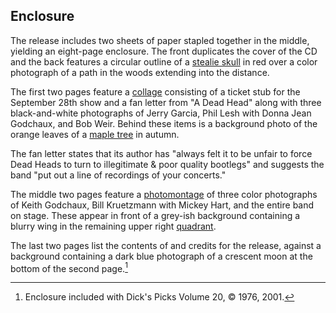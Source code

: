 
==Enclosure==

The release includes two sheets of paper stapled together in the middle, yielding an eight-page enclosure. The front duplicates the cover of the CD and the back features a circular outline of a [[Steal Your Face|stealie skull]] in red over a color photograph of a path in the woods extending into the distance.

The first two pages feature a [[collage]] consisting of a ticket stub for the September 28th show and a fan letter from "A Dead Head" along with three black-and-white photographs of Jerry Garcia, Phil Lesh with Donna Jean Godchaux, and Bob Weir.  Behind these items is a background photo of the orange leaves of a [[maple tree]] in autumn.

The fan letter states that its author has "always felt it to be unfair to force Dead Heads to turn to illegitimate & poor quality bootlegs" and suggests the band "put out a line of recordings of your concerts."

The middle two pages feature a [[photomontage]] of three color photographs of Keith Godchaux, Bill Kruetzmann with Mickey Hart, and the entire band on stage.  These appear in front of a grey-ish background containing a blurry wing in the remaining upper right [[Quadrant_(plane_geometry)|quadrant]].

The last two pages list the contents of and credits for the release, against a background containing a dark blue photograph of a crescent moon at the bottom of the second page.<ref>Enclosure included with Dick's Picks Volume 20, &copy; 1976, 2001.</ref>

